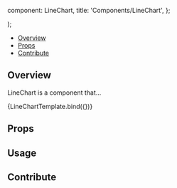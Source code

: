 

  component: LineChart,
  title: 'Components/LineChart',
};

<Meta title="Components/LineChart" component={LineChart} />

  <div className="w-96">
    <LineChart {...args} />
  </div>
);

<Heading title="LineChart" componentRelativePath="LineChart/LineChart.tsx" />

- [Overview](#overview)
- [Props](#props)
- [Contribute](#contribute)

## Overview

LineChart is a component that...

<Canvas>
  <Story
    name="Overview"
    args={{
      width: 600,
      height: 400,
      axis: {
        x: {
          label: 'Time',
          unit: 's',
          indexRef: 0,
          type: 'x',
        },
        y: {
          label: 'Signal Intensity',
          indexRef: 1,
          type: 'y',
        },
      },
      points: [
        [0, 607.54],
        [1, 648.28],
        [2, 696.70],
        [3, 693.87],
        [4, 740.02],
        [5, 707.04],
        [6, 748.73],
        [7, 792.34],
        [8, 842.03],
        [9, 808.63],
        [10, 798.81],
        [11, 836.71],
        [12, 800.22],
        [13, 761.66],
        [14, 745.50],
        [15, 774.53],
        [16, 824.04],
        [17, 837.02],
        [18, 857.50],
        [19, 818.29],
        [20, 786.71],
        [21, 797.34],
        [22, 795.29],
        [23, 771.26],
        [24, 751.51],
        [25, 800.11],
        [26, 824.10],
        [27, 851.25],
        [28, 826.65],
        [29, 845.48],
        [30, 891.25],
        [31, 899.52],
        [32, 944.36],
        [33, 947.73],
        [34, 923.11],
        [35, 889.22],
        [36, 871.86],
        [37, 871.42],
        [38, 826.14],
        [39, 866.41],
        [40, 897.81],
        [41, 858.01],
        [42, 848.76],
        [43, 818.07],
        [44, 778.81],
        [45, 737.75],
        [46, 719.47],
        [47, 730.18],
        [48, 705.91],
        [49, 689.15]
      ]
    }}
  >
    {LineChartTemplate.bind({})}
  </Story>
</Canvas>

## Props

<ArgsTable of={LineChart} />

## Usage

## Contribute

<Footer componentRelativePath="LineChart/__stories__/windowLevel.stories.mdx" />

